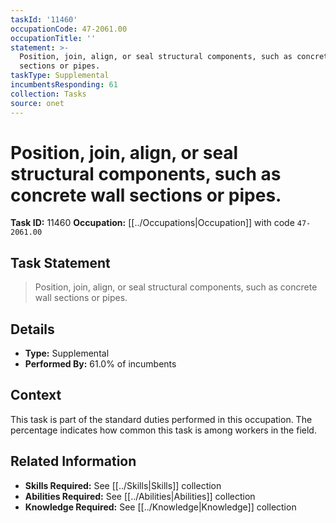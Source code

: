 ```yaml
---
taskId: '11460'
occupationCode: 47-2061.00
occupationTitle: ''
statement: >-
  Position, join, align, or seal structural components, such as concrete wall
  sections or pipes.
taskType: Supplemental
incumbentsResponding: 61
collection: Tasks
source: onet
---
```

# Position, join, align, or seal structural components, such as concrete wall sections or pipes.

**Task ID:** 11460
**Occupation:** [[../Occupations|Occupation]] with code `47-2061.00`

## Task Statement

> Position, join, align, or seal structural components, such as concrete wall sections or pipes.

## Details

- **Type:** Supplemental
- **Performed By:** 61.0% of incumbents

## Context

This task is part of the standard duties performed in this occupation. The percentage indicates how common this task is among workers in the field.

## Related Information

- **Skills Required:** See [[../Skills|Skills]] collection
- **Abilities Required:** See [[../Abilities|Abilities]] collection
- **Knowledge Required:** See [[../Knowledge|Knowledge]] collection
